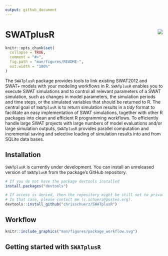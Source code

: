 ```yaml
---
output: github_document
---
```


# SWATplusR <img src="man/figures/swatr_hex.svg" align="right" />

```r
knitr::opts_chunk$set(
  collapse = TRUE,
  comment = "#>",
  fig.path = "man/figures/README-",
  out.width = "100%"
)
```

The `SWATplusR` package provides tools to link existing SWAT2012 and SWAT+ models with your modeling workflows in R. `SWATplusR` enables you to execute SWAT simulations and to control all relevant parameters of a SWAT simulation, such as changes in model parameters, the simulation periods and time steps, or the simulated variables that should be returned to R. The central goal of `SWATplusR` is to return simulation results in a *tidy* format to facilitate an easy implementation of SWAT simulations, together with other R packages into clean and efficient R programming workflows. To efficiently handle large SWAT projects with large numbers of model evaluations and/or large simulation outputs, `SWATplusR` provides parallel computation and incremental saving and selective loading of simulation results into and from SQLite data bases.

## Installation

`SWATplusR` is currently under development. You can install an unreleased version of `SWATplusR` from the package's GitHub repository.

``` r
# If you do not have the package devtools installed
install.packages("devtools")

# If access is denied, then the repository might be still set to private
# In that case, please contact me (c.schuerz@posteo.org).
devtools::install_github("chrisschuerz/SWATplusR")
```


<!---You can install the released version of SWATplusR from [CRAN](https://CRAN.R-project.org) with:

``` r
install.packages("SWATplusR")
```
--->



## Workflow

```r
knitr::include_graphics("man/figures/package_workflow.svg")
```


## Getting started with `SWATplusR`
